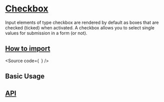 

<Meta of={Stories} />

# [Checkbox](#checkbox)

Input elements of type checkbox are rendered by default as boxes that are
checked (ticked) when activated. A checkbox allows you to select single
values for submission in a form (or not).

## [How to import](#how-to-import)

<Source
  code={`
`}
/>

## Basic Usage

<Canvas of={Stories.Base} />

## [API](#api)

<ArgTypes of={Stories} />
